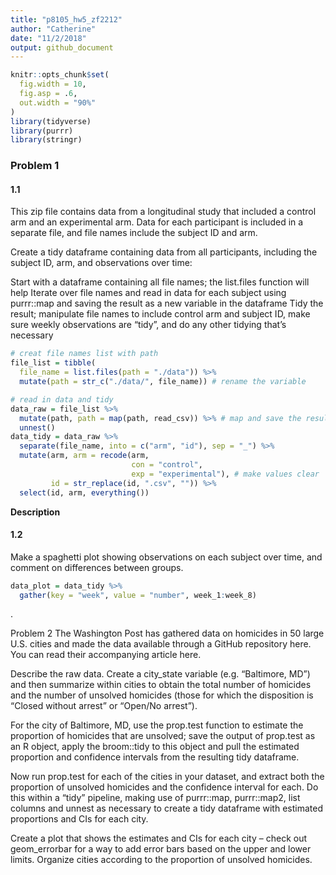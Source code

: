 ```yaml
---
title: "p8105_hw5_zf2212"
author: "Catherine"
date: "11/2/2018"
output: github_document
---
```


```r
knitr::opts_chunk$set(
  fig.width = 10,
  fig.asp = .6,
  out.width = "90%"
)
library(tidyverse)
library(purrr)
library(stringr)
```

### Problem 1
#### 1.1

This zip file contains data from a longitudinal study that included a control arm and an experimental arm. Data for each participant is included in a separate file, and file names include the subject ID and arm.

Create a tidy dataframe containing data from all participants, including the subject ID, arm, and observations over time:

Start with a dataframe containing all file names; the list.files function will help
Iterate over file names and read in data for each subject using purrr::map and saving the result as a new variable in the dataframe
Tidy the result; manipulate file names to include control arm and subject ID, make sure weekly observations are “tidy”, and do any other tidying that’s necessary

```r
# creat file names list with path
file_list = tibble(
  file_name = list.files(path = "./data")) %>% 
  mutate(path = str_c("./data/", file_name)) # rename the variable

# read in data and tidy
data_raw = file_list %>% 
  mutate(path, path = map(path, read_csv)) %>% # map and save the result
  unnest() 
data_tidy = data_raw %>% 
  separate(file_name, into = c("arm", "id"), sep = "_") %>% 
  mutate(arm, arm = recode(arm, 
                           con = "control",
                           exp = "experimental"), # make values clear
         id = str_replace(id, ".csv", "")) %>% 
  select(id, arm, everything())
```
__Description__

#### 1.2

Make a spaghetti plot showing observations on each subject over time, and comment on differences between groups.

```r
data_plot = data_tidy %>% 
  gather(key = "week", value = "number", week_1:week_8)
```


.

Problem 2
The Washington Post has gathered data on homicides in 50 large U.S. cities and made the data available through a GitHub repository here. You can read their accompanying article here.

Describe the raw data. Create a city_state variable (e.g. “Baltimore, MD”) and then summarize within cities to obtain the total number of homicides and the number of unsolved homicides (those for which the disposition is “Closed without arrest” or “Open/No arrest”).

For the city of Baltimore, MD, use the prop.test function to estimate the proportion of homicides that are unsolved; save the output of prop.test as an R object, apply the broom::tidy to this object and pull the estimated proportion and confidence intervals from the resulting tidy dataframe.

Now run prop.test for each of the cities in your dataset, and extract both the proportion of unsolved homicides and the confidence interval for each. Do this within a “tidy” pipeline, making use of purrr::map, purrr::map2, list columns and  unnest as necessary to create a tidy dataframe with estimated proportions and CIs for each city.

Create a plot that shows the estimates and CIs for each city – check out geom_errorbar for a way to add error bars based on the upper and lower limits. Organize cities according to the proportion of unsolved homicides.




